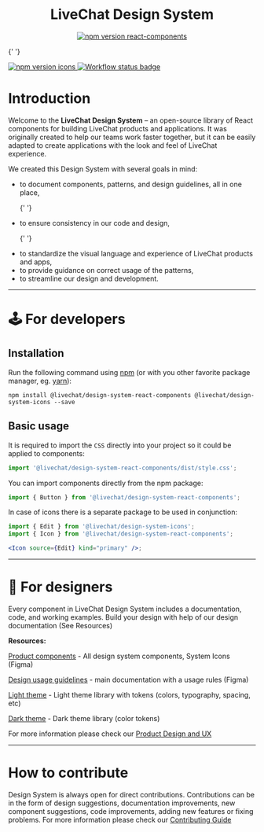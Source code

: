 
<Meta title="Documentation/Welcome" />

<h1 align="center">LiveChat Design System</h1>

<p align="center">
  <a href="https://www.npmjs.com/@livechat/design-system-react-components">
    <img alt="npm version react-components" src="https://img.shields.io/npm/v/@livechat/design-system-react-components.svg?label=react-components" />
  </a>

{' '}

<a href="https://www.npmjs.com/@livechat/design-system-icons">
  <img
    alt="npm version icons"
    src="https://img.shields.io/npm/v/@livechat/design-system-icons.svg?label=icons"
  />
</a>

  <a href="https://github.com/livechat/design-system/actions/workflows/tests.yml">
    <img src="https://github.com/livechat/design-system/actions/workflows/tests.yml/badge.svg" alt="Workflow status badge" loading="lazy" />
  </a>
</p>

# Introduction

Welcome to the <b>LiveChat Design System</b> – an open-source library of React components for building LiveChat products and applications. It was originally created to help our teams work faster together, but it can be easily adapted to create applications with the look and feel of LiveChat experience.<br />

We created this Design System with several goals in mind:

<ul>
  <li>
    to document components, patterns, and design guidelines, all in one place,
  </li>

{' '}

<li>to ensure consistency in our code and design,</li>

{' '}

<li>
  to standardize the visual language and experience of LiveChat products and
  apps,
</li>

  <li>to provide guidance on correct usage of the patterns,</li>
  <li>to streamline our design and development.</li>
</ul>

<hr />

# 🕹️ For developers

## Installation

Run the following command using [npm](https://www.npmjs.com/) (or with you other favorite package manager, eg. [yarn](https://yarnpkg.com/)):

```
npm install @livechat/design-system-react-components @livechat/design-system-icons --save
```

## Basic usage

It is required to import the `CSS` directly into your project so it could be applied to components:

```js
import '@livechat/design-system-react-components/dist/style.css';
```

You can import components directly from the npm package:

```jsx
import { Button } from '@livechat/design-system-react-components';
```

In case of icons there is a separate package to be used in conjunction:

```jsx
import { Edit } from '@livechat/design-system-icons';
import { Icon } from '@livechat/design-system-react-components';

<Icon source={Edit} kind="primary" />;
```

<hr />

# 🎨 For designers

Every component in LiveChat Design System includes a documentation, code, and working examples. Build your design with help of our design documentation (See Resources)

<b>Resources:</b>

[<ins>Product components</ins>](https://www.figma.com/file/9FDwjR8lYvincseDkKypC4/Component-Documentations?type=design&node-id=15264-100505&mode=design&t=C8l69JQSQPjmAIon-4) - All design system components, System Icons (Figma)

[<ins>Design usage guidelines</ins>](https://www.figma.com/file/9FDwjR8lYvincseDkKypC4/Component-Documentations?type=design&node-id=69-27852&mode=design&t=C8l69JQSQPjmAIon-0) - main documentation with a usage rules (Figma)

[<ins>Light theme</ins>](https://www.figma.com/file/9FDwjR8lYvincseDkKypC4/Component-Documentations?type=design&node-id=15264-100505&mode=design&t=wlWE8ufe3eA3zj0n-4) - Light theme library with tokens (colors, typography, spacing, etc)

[<ins>Dark theme</ins>](https://www.figma.com/file/9FDwjR8lYvincseDkKypC4/Component-Documentations?type=design&node-id=15264-100505&mode=design&t=wlWE8ufe3eA3zj0n-4) - Dark theme library (color tokens)

For more information please check our [Product Design and UX](https://www.figma.com/file/9FDwjR8lYvincseDkKypC4/Component-Documentations?type=design&node-id=15264-100505&mode=design&t=wlWE8ufe3eA3zj0n-4)

<hr />

# How to contribute

Design System is always open for direct contributions. Contributions can be in the form of design suggestions, documentation improvements, new component suggestions, code improvements, adding new features or fixing problems.
For more information please check our [Contributing Guide](/docs/documentation-contribution--docs)
